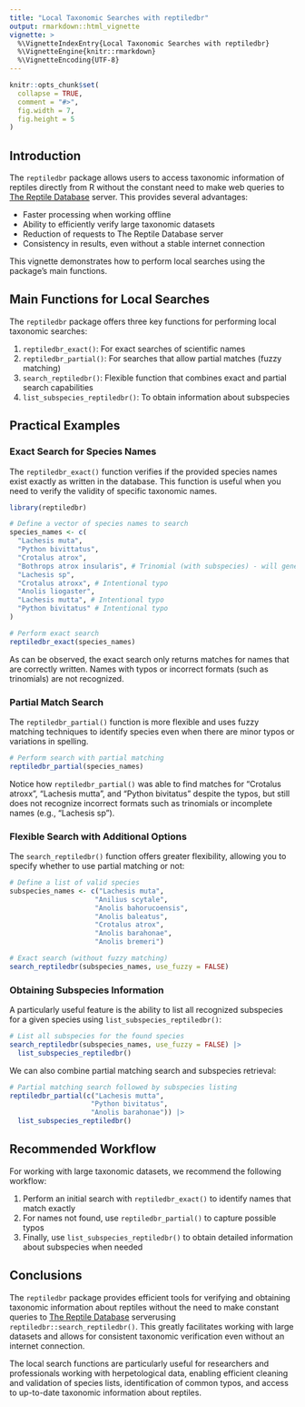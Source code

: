 ```yaml
---
title: "Local Taxonomic Searches with reptiledbr"
output: rmarkdown::html_vignette
vignette: >
  %\VignetteIndexEntry{Local Taxonomic Searches with reptiledbr}
  %\VignetteEngine{knitr::rmarkdown}
  %\VignetteEncoding{UTF-8}
---
```


```r
knitr::opts_chunk$set(
  collapse = TRUE,
  comment = "#>", 
  fig.width = 7,
  fig.height = 5
)
```

## Introduction

The `reptiledbr` package allows users to access taxonomic information of reptiles directly from R without the constant need to make web queries to [The Reptile Database](http://www.reptile-database.org/) server. This provides several advantages:

- Faster processing when working offline
- Ability to efficiently verify large taxonomic datasets
- Reduction of requests to The Reptile Database server
- Consistency in results, even without a stable internet connection

This vignette demonstrates how to perform local searches using the package's main functions.

## Main Functions for Local Searches

The `reptiledbr` package offers three key functions for performing local taxonomic searches:

1. `reptiledbr_exact()`: For exact searches of scientific names
2. `reptiledbr_partial()`: For searches that allow partial matches (fuzzy matching)
3. `search_reptiledbr()`: Flexible function that combines exact and partial search capabilities
4. `list_subspecies_reptiledbr()`: To obtain information about subspecies

## Practical Examples

### Exact Search for Species Names

The `reptiledbr_exact()` function verifies if the provided species names exist exactly as written in the database. This function is useful when you need to verify the validity of specific taxonomic names.

```r
library(reptiledbr)

# Define a vector of species names to search
species_names <- c(
  "Lachesis muta",
  "Python bivittatus",
  "Crotalus atrox",
  "Bothrops atrox insularis", # Trinomial (with subspecies) - will generate an error
  "Lachesis sp",
  "Crotalus atroxx", # Intentional typo
  "Anolis liogaster",
  "Lachesis mutta", # Intentional typo
  "Python bivitatus" # Intentional typo
)

# Perform exact search
reptiledbr_exact(species_names)
```

As can be observed, the exact search only returns matches for names that are correctly written. Names with typos or incorrect formats (such as trinomials) are not recognized.

### Partial Match Search

The `reptiledbr_partial()` function is more flexible and uses fuzzy matching techniques to identify species even when there are minor typos or variations in spelling.

```r
# Perform search with partial matching
reptiledbr_partial(species_names)
```

Notice how `reptiledbr_partial()` was able to find matches for "Crotalus atroxx", "Lachesis mutta", and "Python bivitatus" despite the typos, but still does not recognize incorrect formats such as trinomials or incomplete names (e.g., "Lachesis sp").

### Flexible Search with Additional Options

The `search_reptiledbr()` function offers greater flexibility, allowing you to specify whether to use partial matching or not:

```r
# Define a list of valid species
subspecies_names <- c("Lachesis muta", 
                     "Anilius scytale",
                     "Anolis bahorucoensis",
                     "Anolis baleatus",
                     "Crotalus atrox",
                     "Anolis barahonae",
                     "Anolis bremeri")

# Exact search (without fuzzy matching)
search_reptiledbr(subspecies_names, use_fuzzy = FALSE)
```

### Obtaining Subspecies Information

A particularly useful feature is the ability to list all recognized subspecies for a given species using `list_subspecies_reptiledbr()`:

```r
# List all subspecies for the found species
search_reptiledbr(subspecies_names, use_fuzzy = FALSE) |> 
  list_subspecies_reptiledbr()
```

We can also combine partial matching search and subspecies retrieval:

```r
# Partial matching search followed by subspecies listing
reptiledbr_partial(c("Lachesis mutta", 
                    "Python bivitatus",
                    "Anolis barahonae")) |> 
  list_subspecies_reptiledbr()
```

## Recommended Workflow

For working with large taxonomic datasets, we recommend the following workflow:

1. Perform an initial search with `reptiledbr_exact()` to identify names that match exactly
2. For names not found, use `reptiledbr_partial()` to capture possible typos
3. Finally, use `list_subspecies_reptiledbr()` to obtain detailed information about subspecies when needed

## Conclusions

The `reptiledbr` package provides efficient tools for verifying and obtaining taxonomic information about reptiles without the need to make constant queries to [The Reptile Database](http://www.reptile-database.org/) serverusing `reptiledbr::search_reptiledbr()`. This greatly facilitates working with large datasets and allows for consistent taxonomic verification even without an internet connection.

The local search functions are particularly useful for researchers and professionals working with herpetological data, enabling efficient cleaning and validation of species lists, identification of common typos, and access to up-to-date taxonomic information about reptiles.
